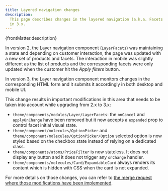 ```yaml
---
title: Layered navigation changes
description:
  This page describes changes in the layered navigation (a.k.a. Facets filtering)
  in 3.x.
---
```



<p>{frontMatter.description}</p>

In version 2, the Layer
navigation component (`LayerFacets`) was maintaining a state and depending on
customer interaction, the page was updated with a new set of products and
facets. The interaction in mobile was slightly different as the list of products
and the corresponding facets were only updated when the customer hit the _Apply
filters_ button.

In version 3, the Layer navigation component monitors changes in the
corresponding HTML form and it submits it accordingly in both desktop and mobile
UI.

This change results in important modifications in this area that needs to be
taken into account while upgrading from 2.x to 3.x:

* `theme/components/modules/Layer/LayerFacets`: the `onCancel` and
  `applyOnChange` have been removed but it now accepts a `expanded` prop to
  control facet initial visual state.
* `theme/component/molecules/OptionPicker` and `theme/component/molecules/OptionPicker/Option`
  selected option is now styled based on the checkbox state instead of relying
  on a dedicated class.
* `theme/components/atoms/PriceFilter` is now stateless. It does not display any
  button and it does not trigger any `onChange` handler.
* `theme/components/molecules/Card/ExpandableCard` always renders its content
  which is hidden with CSS when the card is not expanded.

For more details on those changes, you can refer to [the merge request where
those modifications have been
implemented](https://gitlab.blackswift.cloud/front-commerce/front-commerce/-/merge_requests/2750).

